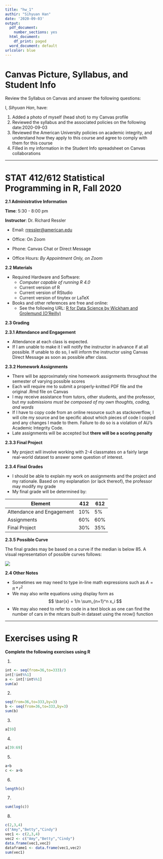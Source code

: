```yaml
---
title: "hw_1"
authir: "Sihyuan Han"
date: '2020-09-03'
output:
  pdf_document:
    number_sections: yes
  html_document:
    df_print: paged
  word_document: default
urlcolor: blue
---
```


# **Canvas Picture, Syllabus, and Student Info**

Review the Syllabus on Canvas and answer the following questions:

I, *Sihyuan Han*, have:
  
  1. Added a photo of myself (head shot) to my Canvas profile
  2. Reviewed the syllabus and the associated policies on the following date:2020-09-03
  3. Reviewed the American University policies on academic integrity, and understand how they apply to this course and agree to comply with them for this course
  4. Filled in my information in the Student Info spreadsheet on Canvas collaborations
  
******
  
# **STAT 412/612 Statistical Programming in R, Fall 2020**

**2.1 Administrative Information**

**Time**: 5:30 - 8:00 pm

**Instructor**: Dr. Richard Ressler

  * Email: [rressler@american.edu](rressler@american.edu)
  
  * Office: On Zoom
  
  * Phone: Canvas Chat or Direct Message
  
  * Office Hours: *By Appointment Only, on Zoom*
    
**2.2 Materials**

  * Required Hardware and Software:
    + *Computer capable of running R 4.0*
    + Current version of R
    + Current version of RStudio
    + Current version of tinytex or LaTeX
  
  * Books and other references are free and online:
    + See the following URL: [R for Data Science by Wickham and Grolemund (O’Reilly)](http://r4ds.had.co.nz/%20and%20style.tidyverse.org)

**2.3 Grading**

**2.3.1 Attendance and Engagement**
  
  * Attendance at each class is expected.
  * If I am unable to make it I will notify the instructor in advance if at all possible.           If unable to do so, I will inform the instructor using Canvas Direct Message as soon            as possible after class.

**2.3.2 Homework Assignments**
    
  * There will be approximately nine homework assignments throughout the semester of varying possible scores
  * Each will require me to submit a properly-knitted PDF file and the original .Rmd file on Canvas
  * I may receive assistance from tutors, other students, and the professor, but *my submissions must be composed of my own thoughts, coding, and words*
  * If I have to copy code from an online resource such as stackoverflow, I will cite my source and be specific about which pieces of code I copied and any changes I made to them. Failure to do so is a violation of AU’s Academic Integrity Code.
  * Late assignments will be accepted but **there will be a scoring penalty**
      
**2.3.3 Final Project**

  * My project will involve working with 2-4 classmates on a fairly large real-world dataset to answer some question of interest.
    
**2.3.4 Final Grades**

  * I should be able to explain my work on assignments and the project and my rationale.           Based on my explanation (or lack thereof), the professor may modify my grade
  * My final grade will be determined by:
      
**Element**              | **412** | **612**
------------------------ | ------- | ------
Attendance and Engagement| 10%     | 5%
Assignments              | 60%     | 60%
Final Project            | 30%     | 35%

**2.3.5 Possible Curve**
  
The final grades may be based on a curve if the median is below 85. A visual representation of possible curves follows:
    
![](statxxxcurve-1.png)

**2.4 Other Notes**
  
  * Sometimes we may need to type in-line math expressions such as $A=\pi*r^{2}$
  * We may also write equations using display form as $$ \bar{x} = 1/n \sum_{n=1}^n x_i $$
  * We may also need to refer to code in a text block as one can find the number of cars in the mtcars built-in dataset using the nrow() function

******

# **Exercises using R**

**Complete the following exercises using R**
    
1. 

```r
int <- seq(from=36,to=333)/3
int[!int%%1]
a <- int[!int%%1]
sum(a)
```

2. 

```r
seq(from=36,to=333,by=3)
b <- seq(from=36,to=333,by=3)
sum(b)
```

3. 

```r
a[59]
```

4.

```r
a[39:69]
```

5. 

```r
a+b
c <- a+b
```


6.

```r
length(c)
```

7.

```r
sum(log(c))
```


8.

```r
c(2,3,4)
c("Amy","Betty","Cindy")
vec1 <- c(2,3,4)
vec2 <- c("Amy","Betty","Cindy")
data.frame(vec1,vec2)
dataframe1 <- data.frame(vec1,vec2)
sum(vec1)
```





    